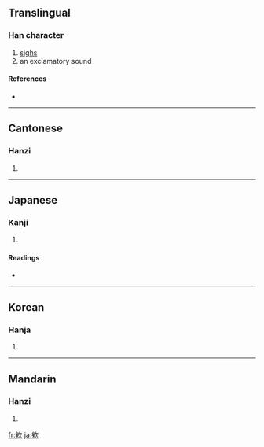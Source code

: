 {{also|唉}}
==Translingual==

===Han character===
{{Han char|rn=76|rad=欠|as=07|sn=11|four=2748<sub>2</sub>|canj=戈大弓人 (IKNO)}}

# [[sighs]]
# an exclamatory sound

====References====
* {{Han ref|kx=0568.070|dkj=16090|dj=0956.190|hdz=32140.110|uh=6B38|ud=27448|bh=D5D9|bd=54745}}

----

==Cantonese==

===Hanzi===
{{yue-hanzi|jyut=|y=aai2, ei6 oi1}}

# {{defn|Cantonese}}

----

==Japanese==

===Kanji===
{{ja-kanji|grade=|rs=欠07}}

# {{defn|Japanese}}

====Readings====
* {{ja-readings|on=[[あい]] (ai), [[かい]] (kai)|kun=[[なげく]] (nageku)}}

----

==Korean==

===Hanja===
{{ko-hanja|hangeul=애|eumhun=|rv=ae|mr=ae|y=ay}}

# {{defn|Korean}}

----

==Mandarin==

===Hanzi===
{{cmn-hanzi|pin=[[ǎi]] ([[ai3]])|wg=ai<sup>3</sup>}}

# {{defn|Mandarin}}

[[fr:欸]]
[[ja:欸]]